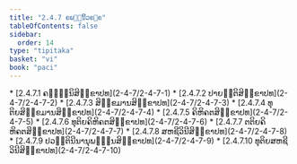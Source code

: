 ```yaml
---
title: "2.4.7 ຄພ຺ຠິນິວຄ຺ຄ"
tableOfContents: false
sidebar:
  order: 14
type: "tipitaka"
basket: "vi"
book: "paci"
---
```



<DynamicBreadcrumb />



<TableOfContents book="paci" section="2.4.7">
* [2.4.7.1 ຄພ຺ຠິນິສິກ຺ຂາປທ](2-4-7/2-4-7-1)
* [2.4.7.2 ປາຍນ຺ຕິສິກ຺ຂາປທ](2-4-7/2-4-7-2)
* [2.4.7.3 ສິກ຺ຂມານສິກ຺ຂາປທ](2-4-7/2-4-7-3)
* [2.4.7.4 ທຸຕິຍສິກ຺ຂມານສິກ຺ຂາປທ](2-4-7/2-4-7-4)
* [2.4.7.5 ຄິຫິຄຕສິກ຺ຂາປທ](2-4-7/2-4-7-5)
* [2.4.7.6 ທຸຕິຍຄິຫິຄຕສິກ຺ຂາປທ](2-4-7/2-4-7-6)
* [2.4.7.7 ຕຕິຍຄິຫິຄຕສິກ຺ຂາປທ](2-4-7/2-4-7-7)
* [2.4.7.8 ສຫຊີວິນີສິກ຺ຂາປທ](2-4-7/2-4-7-8)
* [2.4.7.9 ປວຕ຺ຕິນີນານຸພນ຺ຘນສິກ຺ຂາປທ](2-4-7/2-4-7-9)
* [2.4.7.10 ທຸຕິຍສຫຊີວິນີສິກ຺ຂາປທ](2-4-7/2-4-7-10)
</TableOfContents>